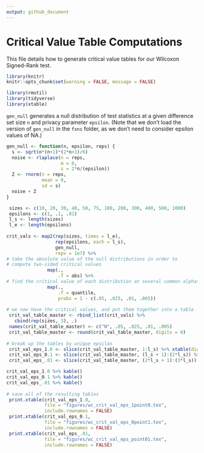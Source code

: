 ```yaml
---
output: github_document
---
```

# Critical Value Table Computations

This file details how to generate critical value tables for our Wilcoxon Signed-Rank test.

```r
library(knitr)
knitr::opts_chunk$set(warning = FALSE, message = FALSE)
```

```r
library(rmutil)
library(tidyverse)
library(xtable)
```

`gen_null` generates a null distribution of test statistics at a given difference set size `n` and privacy parameter `epsilon`. (Note that we don't load the version of `gen_null` in the `fxns` folder, as we don't need to consider epsilon values of NA.)

```r
gen_null <- function(n, epsilon, reps) {
  s <- sqrt(n*(n+1)*(2*n+1)/6)
  noise <- rlaplace(n = reps,
                    m = 0,
                    s = 2*n/(epsilon))
  Z <- rnorm(n = reps,
             mean = 0,
             sd = s)
  noise + Z
}
```

```r
 sizes <- c(10, 20, 30, 40, 50, 75, 100, 200, 300, 400, 500, 1000)
 epsilons <- c(1, .1, .01)
 l_s <- length(sizes)
 l_e <- length(epsilons)
  
crit_vals <- map2(rep(sizes, times = l_e),
                  rep(epsilons, each = l_s),
                  gen_null,
                  reps = 1e7) %>%
# take the absolute value of the null distributions in order to 
# compute two-sided critical values
               map(.,
                   .f = abs) %>%
# find the critical value of each distribution at several common alphas
               map(., 
                   .f = quantile, 
                   probs = 1 - c(.05, .025, .01, .005))
  
# we now have the critical values, and put them together into a table
 crit_val_table_master <- rbind_list(crit_vals) %>%
   cbind(rep(sizes, 3), .)
 names(crit_val_table_master) <- c("N", .05, .025, .01, .005)
 crit_val_table_master <- round(crit_val_table_master, digits = 0)
 
# break up the tables by unique epsilon
 crit_val_eps_1.0 <- slice(crit_val_table_master, 1:l_s) %>% xtable(digits = 0)
 crit_val_eps_0.1 <- slice(crit_val_table_master, (l_s + 1):(2*l_s)) %>% xtable(digits = 0)
 crit_val_eps_.01 <- slice(crit_val_table_master, (2*l_s + 1):(3*l_s)) %>% xtable(digits = 0)

crit_val_eps_1.0 %>% kable()
crit_val_eps_0.1 %>% kable()
crit_val_eps_.01 %>% kable()
 
# save all of the resulting tables
 print.xtable(crit_val_eps_1.0, 
              file = "figures/wc_crit_val_eps_1point0.tex",
              include.rownames = FALSE)
 print.xtable(crit_val_eps_0.1, 
              file = "figures/wc_crit_val_eps_0point1.tex",
              include.rownames = FALSE)
 print.xtable(crit_val_eps_.01, 
              file = "figures/wc_crit_val_eps_point01.tex",
              include.rownames = FALSE)
```
